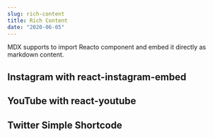 ```yaml
---
slug: rich-content
title: Rich Content
date: "2020-06-05"
---
```


MDX supports to import Reacto component and embed it directly as markdown content.

## Instagram with react-instagram-embed


<p>
  <InstagramEmbed
    url="https://instagr.am/p/Zw9o4/"
    maxWidth={320}
    hideCaption={true}
  />
</p>

## YouTube with react-youtube


<p>
  <YouTube videoId={"2g811Eo7K8U"} />
</p>

## Twitter Simple Shortcode


<p>
  <TwitterTweetEmbed tweetId={"933354946111705097"} />
</p>
